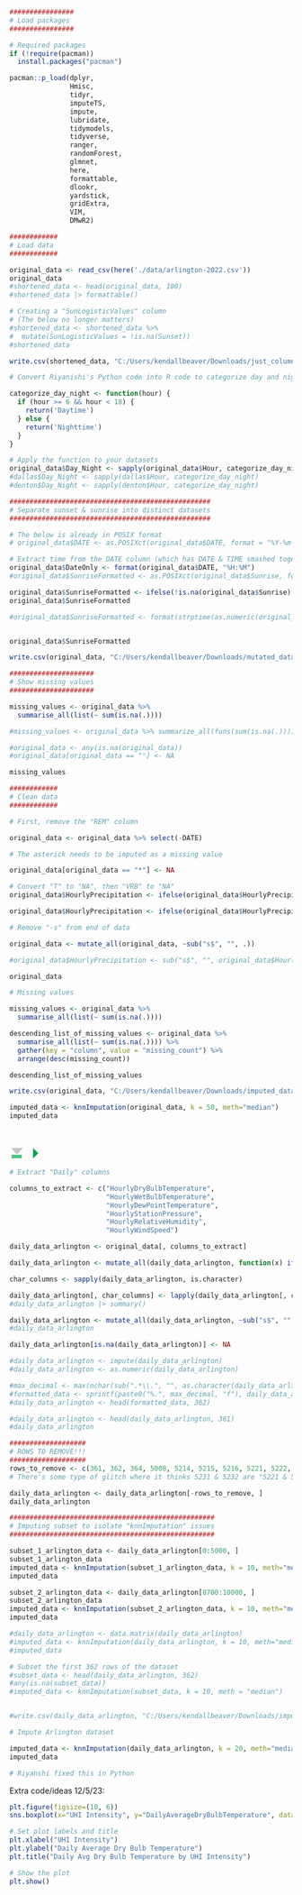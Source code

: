 ```r

################
# Load packages
################

# Required packages
if (!require(pacman))
  install.packages("pacman")

pacman::p_load(dplyr,
               Hmisc,
               tidyr,
               imputeTS,
               impute,
               lubridate,
               tidymodels,
               tidyverse,
               ranger,
               randomForest,
               glmnet,
               here,
               formattable,
               dlookr,
               yardstick,
               gridExtra,
               VIM,
               DMwR2)
```

```r

############
# Load data
############

original_data <- read_csv(here('./data/arlington-2022.csv'))
original_data
#shortened_data <- head(original_data, 100)
#shortened_data |> formattable()

# Creating a "SunLogisticValues" column
# (The below no longer matters)
#shortened_data <- shortened_data %>%
#  mutate(SunLogisticValues = !is.na(Sunset))
#shortened_data

write.csv(shortened_data, "C:/Users/kendallbeaver/Downloads/just_column_data.csv", row.names = FALSE)
```

```r
# Convert Riyanishi's Python code into R code to categorize day and night

categorize_day_night <- function(hour) {
  if (hour >= 6 && hour < 18) {
    return('Daytime')
  } else {
    return('Nighttime')
  }
}

# Apply the function to your datasets
original_data$Day_Night <- sapply(original_data$Hour, categorize_day_night)
#dallas$Day_Night <- sapply(dallas$Hour, categorize_day_night)
#denton$Day_Night <- sapply(denton$Hour, categorize_day_night)
```

```r

##################################################
# Separate sunset & sunrise into distinct datasets
##################################################

# The below is already in POSIX format
# original_data$DATE <- as.POSIXct(original_data$DATE, format = "%Y-%m-%d %H:%M:%S")

# Extract time from the DATE column (which has DATE & TIME smashed together in one cell)
original_data$DateOnly <- format(original_data$DATE, "%H:%M")
#original_data$SunriseFormatted <- as.POSIXct(original_data$Sunrise, format = "%H:%M")

original_data$SunriseFormatted <- ifelse(!is.na(original_data$Sunrise) & is.numeric(original_data$Sunrise), format(strptime(as.numeric(original_data$Sunrise), format = "%H%M"), "%H:%M"), NA)
original_data$SunriseFormatted

#original_data$SunriseFormatted <- format(strptime(as.numeric(original_data$Sunrise), format = "%H%M"), "%H:%M")


original_data$SunriseFormatted

write.csv(original_data, "C:/Users/kendallbeaver/Downloads/mutated_data.csv", row.names = FALSE)
```

```r
#####################
# Show missing values
#####################

missing_values <- original_data %>% 
  summarise_all(list(~ sum(is.na(.))))

#missing_values <- original_data %>% summarize_all(funs(sum(is.na(.))))

#original_data <- any(is.na(original_data))
#original_data[original_data == ""] <- NA

missing_values
```

```r
############
# Clean data
############

# First, remove the "REM" column

original_data <- original_data %>% select(-DATE)

# The asterick needs to be imputed as a missing value

original_data[original_data == "*"] <- NA

# Convert "T" to "NA", then "VRB" to "NA"
original_data$HourlyPrecipitation <- ifelse(original_data$HourlyPrecipitation == "T", NA, original_data$HourlyPrecipitation)

original_data$HourlyPrecipitation <- ifelse(original_data$HourlyPrecipitation == "VRB", NA, original_data$HourlyPrecipitation)

# Remove "-s" from end of data

original_data <- mutate_all(original_data, ~sub("s$", "", .))

#original_data$HourlyPrecipitation <- sub("s$", "", original_data$HourlyPrecipitation)

original_data
```

```r

# Missing values

missing_values <- original_data %>% 
  summarise_all(list(~ sum(is.na(.))))

descending_list_of_missing_values <- original_data %>% 
  summarise_all(list(~ sum(is.na(.)))) %>% 
  gather(key = "column", value = "missing_count") %>%
  arrange(desc(missing_count))

descending_list_of_missing_values

write.csv(original_data, "C:/Users/kendallbeaver/Downloads/imputed_data.csv", row.names = FALSE)

imputed_data <- knnImputation(original_data, k = 50, meth="median")
imputed_data
```

\

![](data:image/png;base64,iVBORw0KGgoAAAANSUhEUgAAABoAAAAaCAYAAACpSkzOAAABAklEQVR42mNgGAVDCqxdvzVhzcbNm6mBK6uqVuO06P///4xr128pptSSmtrarSCz8Ppq//79LGs3bGkl15K6hsZ9IDOICsJFO3dyr1m/tZdUS+obGw+D9JIUX6tW7eZfs2HLLGItaWxqPQXSQ17iWLtDEhiMSwhZ0tzceh6klqKUuGrjdvU1G7esxGVJU0vbJZAaqiT7NRs36q3ZsHU9hiWtbVdBclTNY6vXb3YAWrYJHlyt7ddAYrTJ0Bs2h0B80n4dxB4t4lAA4yK/zdTAhC1a4LOZYZsnRRhsBkGLZntRbhHIDIIWTfek3CKQGQQtmuxGuUUgMwiCPpfNVMGjYMgBAEpfBd1AknheAAAAAElFTkSuQmCC "Run All Chunks Above")![](data:image/png;base64,iVBORw0KGgoAAAANSUhEUgAAACgAAAAaCAYAAADFTB7LAAAAa0lEQVR42u3OywnAIBBAwcXSUoCW5D11xDoNCBGNv0MOecJOBSOi1OZMsJ4dvFxEJ1OQnMxBarIKEpNNkJbsBknJYZCSnAYJyVVQziNig7/nZkFEbhTE5HpBVO4dxOXKIDL3BLG5BJ1T6rsbMfep2CaMN00AAAAASUVORK5CYII= "Run Current Chunk")

```r
# Extract "Daily" columns

columns_to_extract <- c("HourlyDryBulbTemperature",
                        "HourlyWetBulbTemperature",
                        "HourlyDewPointTemperature",
                        "HourlyStationPressure",
                        "HourlyRelativeHumidity",
                        "HourlyWindSpeed")

daily_data_arlington <- original_data[, columns_to_extract]

daily_data_arlington <- mutate_all(daily_data_arlington, function(x) ifelse(x < 0, 0, x))

char_columns <- sapply(daily_data_arlington, is.character)

daily_data_arlington[, char_columns] <- lapply(daily_data_arlington[, char_columns], as.numeric)
#daily_data_arlington |> summary()

daily_data_arlington <- mutate_all(daily_data_arlington, ~sub("s$", "", .))
#daily_data_arlington

daily_data_arlington[is.na(daily_data_arlington)] <- NA

#daily_data_arlington <- impute(daily_data_arlington)
#daily_data_arlington <- as.numeric(daily_data_arlington)

#max_decimal <- max(nchar(sub(".*\\.", "", as.character(daily_data_arlington))))
#formatted_data <- sprintf(paste0("%.", max_decimal, "f"), daily_data_arlington)
#daily_data_arlington <- head(formatted_data, 362)

#daily_data_arlington <- head(daily_data_arlington, 361)
#daily_data_arlington

###################
# ROWS TO REMOVE!!!
###################
rows_to_remove <- c(361, 362, 364, 5008, 5214, 5215, 5216, 5221, 5222, 5876, 6499, 6705, 6715, 8077, 8078, 8079)
# There's some type of glitch where it thinks 5231 & 5232 are "5221 & 5222"

daily_data_arlington <- daily_data_arlington[-rows_to_remove, ]
daily_data_arlington
```

```r
###################################################
# Imputing subset to isolate "knnImputation" issues
###################################################

subset_1_arlington_data <- daily_data_arlington[0:5000, ]
subset_1_arlington_data
imputed_data <- knnImputation(subset_1_arlington_data, k = 10, meth="median")
imputed_data

subset_2_arlington_data <- daily_data_arlington[8700:10000, ]
subset_2_arlington_data
imputed_data <- knnImputation(subset_2_arlington_data, k = 10, meth="median")
imputed_data

#daily_data_arlington <- data.matrix(daily_data_arlington)
#imputed_data <- knnImputation(daily_data_arlington, k = 10, meth="median")
#imputed_data

# Subset the first 362 rows of the dataset
#subset_data <- head(daily_data_arlington, 362)
#any(is.na(subset_data))
#imputed_data <- knnImputation(subset_data, k = 10, meth = "median")


#write.csv(daily_data_arlington, "C:/Users/kendallbeaver/Downloads/imputed_data.csv", row.names = FALSE)
```

```r

# Impute Arlington dataset

imputed_data <- knnImputation(daily_data_arlington, k = 20, meth="median")
imputed_data

# Riyanshi fixed this in Python
```

Extra code/ideas 12/5/23:

```r
plt.figure(figsize=(10, 6))
sns.boxplot(x="UHI Intensity", y="DailyAverageDryBulbTemperature", data=dallas, order=["Low", "Medium", "High"])

# Set plot labels and title
plt.xlabel("UHI Intensity")
plt.ylabel("Daily Average Dry Bulb Temperature")
plt.title("Daily Avg Dry Bulb Temperature by UHI Intensity")

# Show the plot
plt.show()
```
